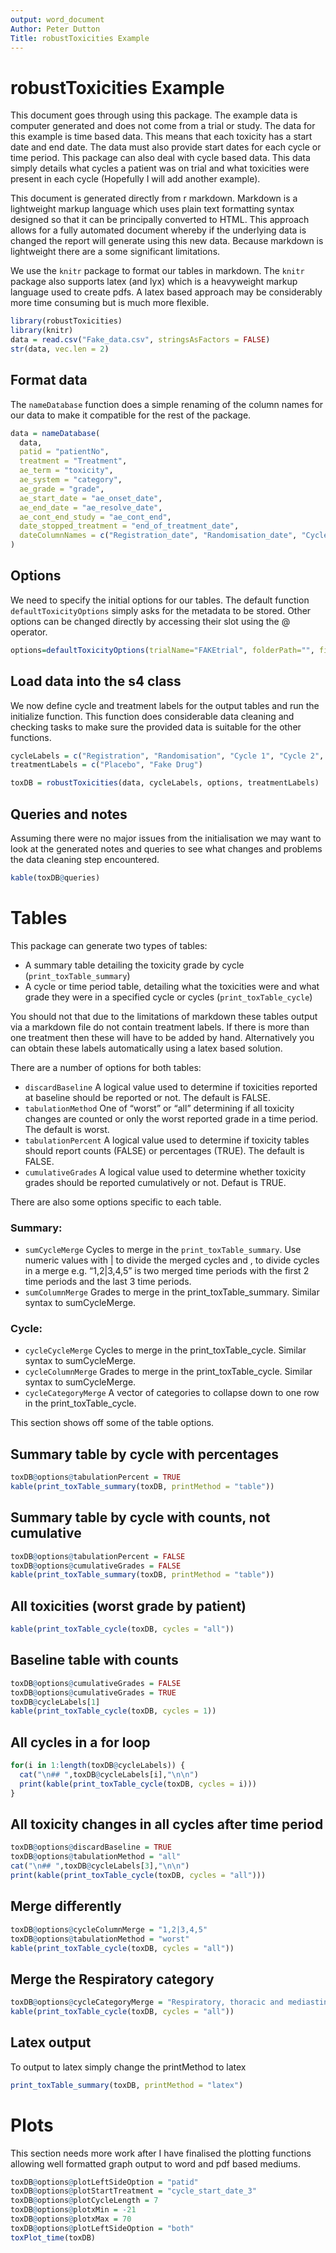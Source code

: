 ```yaml
---
output: word_document
Author: Peter Dutton
Title: robustToxicities Example
---
```


# robustToxicities Example

This document goes through using this package. The example data is computer generated and does not come from a trial or study. The data for this example is time based data. This means that each toxicity has a start date and end date. The data must also provide start dates for each cycle or time period. This package can also deal with cycle based data. This data simply details what cycles a patient was on trial and what toxicities were present in each cycle (Hopefully I will add another example).

This document is generated directly from r markdown. Markdown is a lightweight markup language which uses plain text formatting syntax designed so that it can be principally converted to HTML. This approach allows for a fully automated document whereby if the underlying data is changed the report will generate using this new data. Because markdown is lightweight there are a some significant limitations.

We use the `knitr` package to format our tables in markdown. The `knitr` package also supports latex (and lyx) which is a heavyweight markup language used to create pdfs. A latex based approach may be considerably more time consuming but is much more flexible.

```r
library(robustToxicities)
library(knitr)
data = read.csv("Fake_data.csv", stringsAsFactors = FALSE)
str(data, vec.len = 2)
```

## Format data
The `nameDatabase` function does a simple renaming of the column names for our data to make it compatible for the rest of the package.

```r
data = nameDatabase(
  data,
  patid = "patientNo",
  treatment = "Treatment",
  ae_term = "toxicity",
  ae_system = "category",
  ae_grade = "grade",
  ae_start_date = "ae_onset_date",
  ae_end_date = "ae_resolve_date",
  ae_cont_end_study = "ae_cont_end",
  date_stopped_treatment = "end_of_treatment_date",
  dateColumnNames = c("Registration_date", "Randomisation_date", "Cycle_1_date", "Cycle_2_date", "Cycle_3_date", "Cycle_4_date", "Cycle_5_date", "Cycle_6_date")
)
```

## Options
We need to specify the initial options for our tables. The default function `defaultToxicityOptions` simply asks for the metadata to be stored. Other options can be changed directly by accessing their slot using the @ operator.
```r
options=defaultToxicityOptions(trialName="FAKEtrial", folderPath="", fileName = "Fake_data.csv")
```


## Load data into the s4 class
We now define cycle and treatment labels for the output tables and run the initialize function. This function does considerable data cleaning and checking tasks to make sure the provided data is suitable for the other functions.
```r
cycleLabels = c("Registration", "Randomisation", "Cycle 1", "Cycle 2", "Cycle 3", "Cycle 4", "Cycle 5", "Cycle 6")
treatmentLabels = c("Placebo", "Fake Drug")

toxDB = robustToxicities(data, cycleLabels, options, treatmentLabels)
```

## Queries and notes
Assuming there were no major issues from the initialisation we may want to look at the generated notes and queries to see what changes and problems the data cleaning step encountered.

```r
kable(toxDB@queries)
```

# Tables

This package can generate two types of tables:

* A summary table detailing the toxicity grade by cycle (`print_toxTable_summary`)
* A cycle or time period table, detailing what the toxicities were and what grade they were in a specified cycle or cycles (`print_toxTable_cycle`)

You should not that due to the limitations of markdown these tables output via a markdown file do not contain treatment labels. If there is more than one treatment then these will have to be added by hand. Alternatively you can obtain these labels automatically using a latex based solution.

There are a number of options for both tables:

* `discardBaseline` A logical value used to determine if toxicities reported at baseline should be reported or not. The default is FALSE.
* `tabulationMethod` One of "worst" or "all" determining if all toxicity changes are counted or only the worst reported grade in a time period. The default is worst.
* `tabulationPercent` A logical value used to determine if toxicity tables should report counts (FALSE) or percentages (TRUE). The default is FALSE.
* `cumulativeGrades` A logical value used to determine whether toxicity grades should be reported cumulatively or not. Defaut is TRUE.

There are also some options specific to each table.

### Summary:

* `sumCycleMerge` Cycles to merge in the `print_toxTable_summary`. Use numeric values with | to divide the merged cycles and , to divide cycles in a merge e.g. "1,2|3,4,5" is two merged time periods with the first 2 time periods and the last 3 time periods.
* `sumColumnMerge` Grades to merge in the print_toxTable_summary. Similar syntax to sumCycleMerge.

### Cycle:

* `cycleCycleMerge` Cycles to merge in the print_toxTable_cycle. Similar syntax to sumCycleMerge.
* `cycleColumnMerge` Grades to merge in the print_toxTable_cycle. Similar syntax to sumCycleMerge.
* `cycleCategoryMerge` A vector of categories to collapse down to one row in the print_toxTable_cycle.

This section shows off some of the table options.

## Summary table by cycle with percentages
```r
toxDB@options@tabulationPercent = TRUE
kable(print_toxTable_summary(toxDB, printMethod = "table"))
```

## Summary table by cycle with counts, not cumulative
```r
toxDB@options@tabulationPercent = FALSE
toxDB@options@cumulativeGrades = FALSE
kable(print_toxTable_summary(toxDB, printMethod = "table"))
```


## All toxicities (worst grade by patient)
```r
kable(print_toxTable_cycle(toxDB, cycles = "all"))
```

## Baseline table with counts
```r
toxDB@options@cumulativeGrades = FALSE
toxDB@options@cumulativeGrades = TRUE
toxDB@cycleLabels[1]
kable(print_toxTable_cycle(toxDB, cycles = 1))
```


## All cycles in a for loop
```r
for(i in 1:length(toxDB@cycleLabels)) {
  cat("\n## ",toxDB@cycleLabels[i],"\n\n")
  print(kable(print_toxTable_cycle(toxDB, cycles = i)))
}
```

## All toxicity changes in all cycles after time period
```r
toxDB@options@discardBaseline = TRUE
toxDB@options@tabulationMethod = "all"
cat("\n## ",toxDB@cycleLabels[3],"\n\n")
print(kable(print_toxTable_cycle(toxDB, cycles = "all")))
```


## Merge differently
```r
toxDB@options@cycleColumnMerge = "1,2|3,4,5"
toxDB@options@tabulationMethod = "worst"
kable(print_toxTable_cycle(toxDB, cycles = "all"))
```

## Merge the Respiratory category

```r
toxDB@options@cycleCategoryMerge = "Respiratory, thoracic and mediastinal disorders"
kable(print_toxTable_cycle(toxDB, cycles = "all"))
```

## Latex output

To output to latex simply change the printMethod to latex

```r
print_toxTable_summary(toxDB, printMethod = "latex")
```


# Plots

This section needs more work after I have finalised the plotting functions allowing well formatted graph output to word and pdf based mediums.


```r
toxDB@options@plotLeftSideOption = "patid"
toxDB@options@plotStartTreatment = "cycle_start_date_3"
toxDB@options@plotCycleLength = 7
toxDB@options@plotxMin = -21
toxDB@options@plotxMax = 70
toxDB@options@plotLeftSideOption = "both"
toxPlot_time(toxDB)
```


